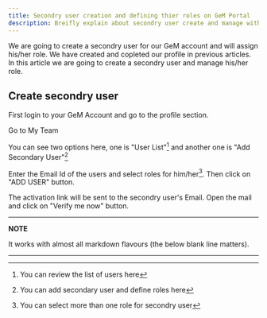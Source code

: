 ```yaml
---
title: Secondry user creation and defining thier roles on GeM Portal
description: Breifly explain about secondry user create and manage with role basis on GeM Portal
---
```

We are going to create a secondry user for our GeM account and will assign his/her role. We have created and copleted our profile in <Link href="/Profile-completion">previous articles</Link>.
In this article we are going to create a secondry user and manage his/her role.
## Create secondry user
First login to your GeM Account and go to the profile section.

Go to My Team

You can see two options here, one is "User List"[^1] and another one is "Add Secondary User"[^2]

Enter the Email Id of the users and select roles for him/her[^3]. Then click on "ADD USER" button.

The activation link will be sent to the secondry user's Email. Open the mail and click on "Verify me now" button.

---
**NOTE**

It works with almost all markdown flavours (the below blank line matters).

---

[^1]: You can review the list of users here
[^2]: You can add secondary user and define roles here
[^3]: You can select more than one role for secondry user